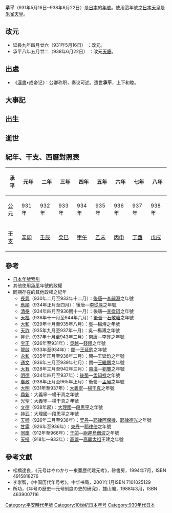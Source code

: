 {{japanese|japanese=承平|kana=じょうへい|romaji=Jōhei}}

'''承平'''（931年5月16日~938年6月22日）是[[日本|日本]]的[[年號|年號]]。使用這年號之[[日本天皇|日本天皇]]是[[朱雀天皇|朱雀天皇]]。

==改元==
*延長九年四月廿六（931年5月16日） ：改元。
*承平八年五月廿二（938年6月22日） ：改元[[天慶_(朱雀天皇)|天慶]]。

==出處==
*《[[漢書|漢書]]•成帝记》：公卿称职，奏议可述。遭世'''承平'''，上下和睦。

==大事記==

==出生==

==逝世==

==紀年、干支、西曆對照表==

{| class="wikitable"
!承平!!元年!!二年!!三年!!四年!!五年!!六年!!七年!!八年
|-
![[公元|公元]]
|931年||932年||933年||934年||935年||936年||937年||938年
|-
![[干支|干支]]
|[[辛卯|辛卯]]||[[壬辰|壬辰]]||[[癸巳|癸巳]]||[[甲午|甲午]]||[[乙未|乙未]]||[[丙申|丙申]]||[[丁酉|丁酉]]||[[戊戌|戊戌]]
|}

==參考==
*[[日本年號索引|日本年號索引]]
*其他使用[[承平|承平]]年號的政權
*同期存在的其他政權之紀年
**[[長興_(李嗣源)|長興]]（930年二月至933年十二月）：[[後唐|後唐]]—[[李嗣源|李嗣源]]之年號
**[[应顺|應順]]（934年正月至四月）：後唐—[[李從厚|李從厚]]之年號
**[[清泰|清泰]]（934年四月至936閏十一月）：後唐—[[李從珂|李從珂]]之年號
**[[天福_(石敬瑭)|天福]]（936年十一月至944年六月）：[[後晉|後晉]]—[[石敬瑭|石敬瑭]]之年號
**[[大和_(南吴)|大和]]（929年十月至935年八月）：[[吳_(十國)|吳]]—楊溥之年號
**[[天祚|天祚]]（935年九月至937年十月）：吳—楊溥之年號
**[[昇元|昇元]]（937年十月至943年二月）：[[南唐|南唐]]—[[李昪|李昪]]之年號
**[[宝正|宝正]]（926年至931年）：[[吴越国|吳越]]—[[錢鏐|錢鏐]]之年號
**[[龍啟|龍啟]]（933年至934年）：[[闽_(十国)|閩]]—[[王延鈞|王延鈞]]之年號
**[[永和_(王延鈞)|永和]]（935年正月至936年二月）：閩—王延鈞之年號
**[[通文|通文]]（936年三月至939年七月）：閩—[[王繼鵬|王繼鵬]]之年號
**[[大有_(年號)|大有]]（928年三月至942年三月）：[[南漢|南漢]]—[[劉龑|劉龑]]之年號
**[[明德_(孟知祥)|明德]]（934年四月至937年）：[[後蜀|後蜀]]—[[孟知祥|孟知祥]]之年號
**[[廣政_(孟昶)|廣政]]（938年正月至965年正月）：後蜀—[[孟昶|孟昶]]之年號
**[[大明_(楊干真)|大明]]（931年至937年）：[[大義寧|大義寧]]—[[楊干真|楊干真]]之年號
**[[鼎新|鼎新]]：大義寧—楊干真之年號
**[[光聖|光聖]]：大義寧—楊干真之年號
**[[文德_(段思平)|文德]]（938年起）：[[大理國|大理國]]—[[段思平|段思平]]之年號
**[[神武_(段思平)|神武]]：大理國—段思平之年號
**[[天顯|天顯]]（926年二月至938年）：[[遼朝|契丹]]—[[耶律阿保機|耶律阿保機]]、[[耶律德光|耶律德光]]之年號
**[[甘露_(耶律倍)|甘露]]（926年至936年）：[[東丹|東丹]]—[[耶律倍|耶律倍]]之年號
**[[同慶_(尉遲烏僧波)|同慶]]（912年至966年）：[[于闐|于闐]]—[[尉遲烏僧波|尉遲烏僧波]]之年號
**[[天授_(高麗太祖)|天授]]（918年—933年）：[[高麗|高麗]]—[[高麗太祖|高麗太祖]]王建之年號

==參考文獻==
*松橋達良，《元号はやわかり—東亜歷代建元考》，砂書房，1994年7月，ISBN 4915818276
*李崇智，《中国历代年号考》，中华书局，2001年1月ISBN 7101025129
*所功，《年号の歴史―元号制度の史的研究》，雄山閣，1988年3月，ISBN 4639007116

{{年号|[[延長_(醍醐天皇)|延長]]|[[日本年號|日本年號]]|[[天慶_(朱雀天皇)|天慶]]}}
{{平安時代年號}}
{{DEFAULTSORT:Jōhei}}
[[Category:平安時代年號|Category:平安時代年號]]
[[Category:10世纪日本年号|Category:10世纪日本年号]]
[[Category:930年代日本|Category:930年代日本]]
